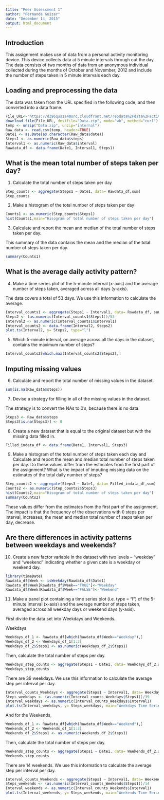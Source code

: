 ```yaml
---
title: "Peer Assessment 1"
author: "Fernanda Guizar"
date: "December 14, 2015"
output: html_document
---
```


## Introduction

This assignment makes use of data from a personal activity monitoring device. This device collects data at 5 minute intervals through out the day. The data consists of two months of data from an anonymous individual collected during the months of October and November, 2012 and include the number of steps taken in 5 minute intervals each day.

## Loading and preprocessing the data

The data was taken from the URL specified in the following code, and then converted into a data frame. 

```r
File_URL<-"https://d396qusza40orc.cloudfront.net/repdata%2Fdata%2Factivity.zip"
download.file(File_URL, destfile="Data.zip", mode="wb", method="curl")
temp <- unzip("Data.zip", unzip="internal")
Raw_data <- read.csv(temp, header=TRUE)
Date1 <- as.Date(as.character(Raw_data$date))
Steps1 <- as.numeric(Raw_data$steps)
Interval1 <- as.numeric(Raw_data$interval)
Rawdata_df <- data.frame(Date1, Interval1, Steps1)
```

## What is the mean total number of steps taken per day?

1. Calculate  the total number of steps taken per day

```r
Step_counts <- aggregate(Steps1 ~ Date1, data= Rawdata_df,sum)
Step_counts
```

2. Make a histogram of the total number of steps taken per day

```r
Counts1 <- as.numeric(Step_counts$Steps1)
hist(Counts1,main="Hisogram of total number of steps taken per day")
```

3. Calculate and report the mean and median of the total number of steps taken per day. 

This summary of the data contains the mean and the median of the total number of steps taken per day. 

```r
summary(Counts1)
```

## What is the average daily activity pattern?

4. Make a time series plot of the 5-minute interval (x-axis) and the average number of steps taken, averaged across all days (y-axis). 

The data covers a total of 53 days. We use this information to calculate the average. 


```r
Interval_counts1 <- aggregate(Steps1 ~ Interval1, data= Rawdata_df, sum)
Steps2 <- (as.numeric(Interval_counts1$Steps1))/53
Interval2 <- as.numeric(Interval_counts1$Interval1)
Interval_counts2 <- data.frame(Interval2, Steps2)
plot.ts(Interval2, y= Steps2, type="l")
```


5. Which 5-minute interval, on average across all the days in the dataset, contains the maximum number of steps?

```r
Interval_counts2[which.max(Interval_counts2$Steps2),]
```


## Imputing missing values

6. Calculate and report the total number of missing values in the dataset.

```r
sum(is.na(Raw_data$steps))
```

7. Devise a strategy for filling in all of the missing values in the dataset.

The strategy is to convert the NAs to 0's, because there is no data. 

```r
Steps3 <- Raw_data$steps
Steps3[is.na(Steps3)] <- 0
```

8. Create a new dataset that is equal to the original dataset but with the missing data filled in.

```r
Filled_indata_df <- data.frame(Date1, Interval1, Steps3)
```

9. Make a histogram of the total number of steps taken each day and Calculate and report the mean and median total number of steps taken per day. Do these values differ from the estimates from the first part of the assignment? What is the impact of imputing missing data on the estimates of the total daily number of steps?

```r
Step_counts2 <- aggregate(Steps3 ~ Date1, data= Filled_indata_df,sum)
Counts2 <- as.numeric(Step_counts2$Steps3)
hist(Counts2,main="Hisogram of total number of steps taken per day")
summary(Counts2)
```

These values differ from the estimates from the first part of the assignment. The impact is that the frequency of the observations with 0 steps per interval, increases; the mean and median total number of steps taken per day, decrease. 


## Are there differences in activity patterns between weekdays and weekends?

10. Create a new factor variable in the dataset with two levels – “weekday” and “weekend” indicating whether a given date is a weekday or weekend day.

```r
library(timeDate)
Rawdata_df$Week <- isWeekday(Rawdata_df$Date1)
Rawdata_df$Week[Rawdata_df$Week=="TRUE"]<-"Weekday"
Rawdata_df$Week[Rawdata_df$Week=="FALSE"]<-"Weekend"
```

11. Make a panel plot containing a time series plot (i.e. type = "l") of the 5-minute interval (x-axis) and the average number of steps taken, averaged across all weekday days or weekend days (y-axis).

First divide the data set into Weekdays and Weekends. 

Weekdays

```r
Weekdays_df_1 <- Rawdata_df[which(Rawdata_df$Week=="Weekday"),]
Weekdays_df_2 <- Weekdays_df_1[1:3]
Weekdays_df_2$Steps1 <- as.numeric(Weekdays_df_2$Steps1)
```

Then, calculate the total number of steps per day. 

```r
Weekdays_step_counts <- aggregate(Steps1 ~ Date1, data= Weekdays_df_2,sum)
Weekdays_step_counts
```

There are 39 weekdays. We use this information to calculate the average step per interval per day. 

```r
Interval_counts_Weekdays <- aggregate(Steps1 ~ Interval1, data= Weekdays_df_2, sum)
Steps_weekdays <- (as.numeric(Interval_counts_Weekdays$Steps1))/39
Interval_weekdays <- as.numeric(Interval_counts_Weekdays$Interval1)
plot.ts(Interval_weekdays, y= Steps_weekdays, main="Weekdays Time Series Plot", type="l")
```

And for the Weekends, 

```r
Weekends_df_1 <- Rawdata_df[which(Rawdata_df$Week=="Weekend"),]
Weekends_df_2 <- Weekends_df_1[1:3]
Weekends_df_2$Steps1 <- as.numeric(Weekends_df_2$Steps1)
```

Then, calculate the total number of steps per day. 

```r
Weekends_step_counts <- aggregate(Steps1 ~ Date1, data= Weekends_df_2,sum)
Weekends_step_counts
```

There are 14 weekends. We use this information to calculate the average step per interval per day. 

```r
Interval_counts_Weekends <- aggregate(Steps1 ~ Interval1, data= Weekends_df_2, sum)
Steps_weekends <- (as.numeric(Interval_counts_Weekends$Steps1))/14
Interval_weekends <- as.numeric(Interval_counts_Weekends$Interval1)
plot.ts(Interval_weekends, y= Steps_weekends, main="Weekends Time Series Plot", type="l")
```
